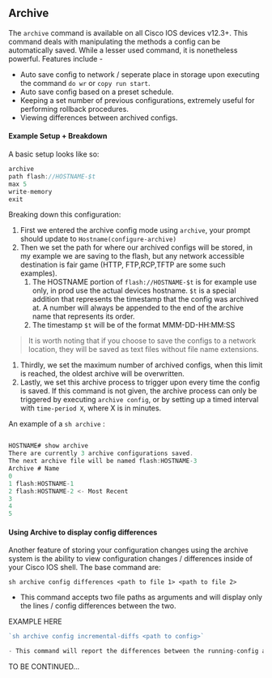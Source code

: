 ## Archive

The `archive` command is available on all Cisco IOS devices v12.3+. This command deals with manipulating the methods a config can be automatically saved. While a lesser used command, it is nonetheless powerful. Features include -

- Auto save config to network / seperate place in storage upon executing the command `do wr` or `copy run start`.
- Auto save config based on a preset schedule.
- Keeping a set number of previous configurations, extremely useful for performing rollback procedures.
- Viewing differences between archived configs.

#### Example Setup + Breakdown

A basic setup looks like so:

```js
archive
path flash://HOSTNAME-$t
max 5
write-memory
exit
```

Breaking down this configuration:

1. First we entered the archive config mode using `archive`, your prompt should update to `Hostname(configure-archive)`
2. Then we set the path for where our archived configs will be stored, in my example we are saving to the flash, but any network accessible destination is fair game (HTTP, FTP,RCP,TFTP are some such examples).
   1. The HOSTNAME portion of `flash://HOSTNAME-$t` is for example use only, in prod use the actual devices hostname. `$t` is a special addition that represents the timestamp that the config was archived at. A number will always be appended to the end of the archive name that represents its order.
   2. The timestamp `$t` will be of the format MMM-DD-HH:MM:SS

> It is worth noting that if you choose to save the configs to a network location, they will be saved as text files without file name extensions.

1. Thirdly, we set the maximum number of archived configs, when this limit is reached, the oldest archive will be overwritten.
2. Lastly, we set this archive process to trigger upon every time the config is saved. If this command is not given, the archive process can only be triggered by executing `archive config`, or by setting up a timed interval with `time-period X`, where X is in minutes.

An example of a `sh archive` :

```js

HOSTNAME# show archive
There are currently 3 archive configurations saved.
The next archive file will be named flash:HOSTNAME-3
Archive # Name
0
1 flash:HOSTNAME-1
2 flash:HOSTNAME-2 <- Most Recent
3
4
5

```

#### Using Archive to display config differences

Another feature of storing your configuration changes using the archive system is the ability to view configuration changes / differences inside of your Cisco IOS shell. The base command are:

`sh archive config differences <path to file 1> <path to file 2>`

- This command accepts two file paths as arguments and will display only the lines / config differences between the two.

EXAMPLE HERE

```js
`sh archive config incremental-diffs <path to config>`

- This command will report the differences between the running-config and the config specified
```

TO BE CONTINUED...
